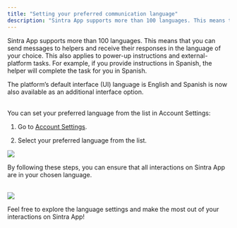 ```yaml
---
title: "Setting your preferred communication language"
description: "Sintra App supports more than 100 languages. This means that you can send messages to helpers and receive their responses in the language of your choice. Thi..."
---
```


Sintra App supports more than 100 languages. This means that you can send messages to helpers and receive their responses in the language of your choice. This also applies to power-up instructions and external-platform tasks. For example, if you provide instructions in Spanish, the helper will complete the task for you in Spanish.

The platform’s default interface (UI) language is English and Spanish is now also available as an additional interface option.  
​


You can set your preferred language from the list in Account Settings:

  1. Go to [Account Settings](https://app.sintra.ai/account).

  2. Select your preferred language from the list.




![](https://sintra-bfc815b4cdbb.intercom-attachments-7.com/i/o/1129181607/f3d599302e0cce743f4164b0/AD_4nXejkaMbn4TUXhT62JRWodG3798uCXclxVS0iOQ4gYzwujKtE4J9P_7peKXUBnIQ_9nxVelNM2rr9wW3qvt2tQo2ZCIQgpA_2IP5BmIloadcu8ATRszOjBvzMF6mpecQ46ytQC5Zwnw6DnhVQzKZiZVC-P0G?expires=1754573400&signature=daf3d49f49e68f73c1cfd8312874cc1099275f317f39f71ff80dea045bcf509b&req=dSElH8h2nIdfXvMW1HO4zZkU%2FqbXuU0nSdywKi3%2B43GNGEaDXVPAYTfliIAA%0AVqaN%0A)

By following these steps, you can ensure that all interactions on Sintra App are in your chosen language.  
​

![](https://downloads.intercomcdn.com/i/o/1129180787/d167001cf6598556b46cae05/image.png?expires=1754573400&signature=44ab8ca68e9a90092fe8b149f90e2bdfc286201841992acda5901fc27182d8a5&req=dSElH8h2nYZXXvMW1HO4zalfAJEwfBLzl0tBCfhAdGBwb8QNEzCDrLsG3c8b%0AqELU%0A)

  
Feel free to explore the language settings and make the most out of your interactions on Sintra App!